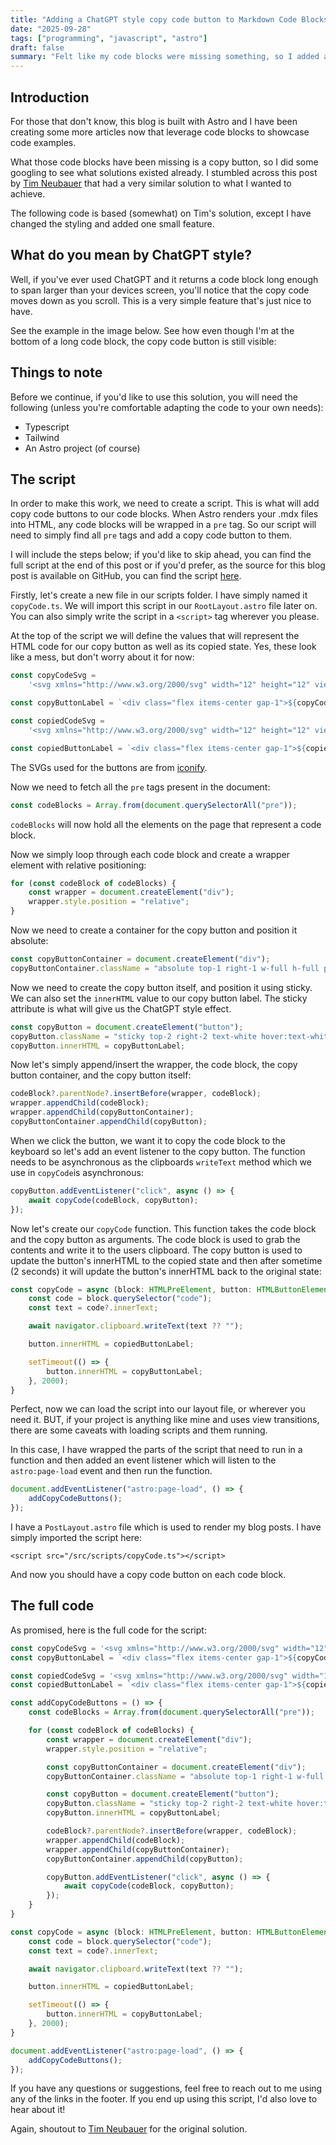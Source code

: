 ```yaml
---
title: "Adding a ChatGPT style copy code button to Markdown Code Blocks in Astro"
date: "2025-09-28"
tags: ["programming", "javascript", "astro"]
draft: false
summary: "Felt like my code blocks were missing something, so I added a ChatGPT style copy code button to them."
---
```


## Introduction

For those that don't know, this blog is built with Astro and I have been creating some more articles now that leverage code blocks to showcase code examples.

What those code blocks have been missing is a copy button, so I did some googling to see what solutions existed already. I stumbled across this post by [Tim Neubauer](https://timneubauer.dev/blog/copy-code-button-in-astro) that had a very similar solution to what I wanted to achieve.

The following code is based (somewhat) on Tim's solution, except I have changed the styling and added one small feature.

## What do you mean by ChatGPT style?

Well, if you've ever used ChatGPT and it returns a code block long enough to span larger than your devices screen, you'll notice that the copy code moves down as you scroll. This is a very simple feature that's just nice to have.

See the example in the image below. See how even though I'm at the bottom of a long code block, the copy code button is still visible:

<PostImage src="/static/images/chatgpt-copy-code-button.png" alt="ChatGPT style copy code button" />

## Things to note

Before we continue, if you'd like to use this solution, you will need the following (unless you're comfortable adapting the code to your own needs):

- Typescript
- Tailwind
- An Astro project (of course)

## The script

In order to make this work, we need to create a script. This is what will add copy code buttons to our code blocks. When Astro renders your .mdx files into HTML, any code blocks will be wrapped in a `pre` tag. So our script will need to simply find all `pre` tags and add a copy code button to them.

I will include the steps below; if you'd like to skip ahead, you can find the full script at the end of this post or if you'd prefer, as the source for this blog post is available on GitHub, you can find the script [here](https://git.akif.kr/akif.kr/blob/main/src/scripts/copyCode.ts).

Firstly, let's create a new file in our scripts folder. I have simply named it `copyCode.ts`. We will import this script in our `RootLayout.astro` file later on. You can also simply write the script in a `<script>` tag wherever you please.

At the top of the script we will define the values that will represent the HTML code for our copy button as well as its copied state. Yes, these look like a mess, but don't worry about it for now:

```typescript
const copyCodeSvg = 
    '<svg xmlns="http://www.w3.org/2000/svg" width="12" height="12" viewBox="0 0 24 24"><path fill="currentColor" d="M9 18q-.825 0-1.412-.587T7 16V4q0-.825.588-1.412T9 2h9q.825 0 1.413.588T20 4v12q0 .825-.587 1.413T18 18zm0-2h9V4H9zm-4 6q-.825 0-1.412-.587T3 20V7q0-.425.288-.712T4 6t.713.288T5 7v13h10q.425 0 .713.288T16 21t-.288.713T15 22zm4-6V4z"/></svg>'

const copyButtonLabel = `<div class="flex items-center gap-1">${copyCodeSvg}<div>Copy Code</div></div>`;

const copiedCodeSvg = 
    '<svg xmlns="http://www.w3.org/2000/svg" width="12" height="12" viewBox="0 0 24 24"><path fill="currentColor" d="m10 13.6l5.9-5.9q.275-.275.7-.275t.7.275t.275.7t-.275.7l-6.6 6.6q-.3.3-.7.3t-.7-.3l-2.6-2.6q-.275-.275-.275-.7t.275-.7t.7-.275t.7.275z"/></svg>'

const copiedButtonLabel = `<div class="flex items-center gap-1">${copiedCodeSvg}<div>Copied</div></div>`
```

The SVGs used for the buttons are from [iconify](https://iconify.design/).

Now we need to fetch all the `pre` tags present in the document:

```typescript
const codeBlocks = Array.from(document.querySelectorAll("pre"));
```

`codeBlocks` will now hold all the elements on the page that represent a code block.

Now we simply loop through each code block and create a wrapper element with relative positioning:

```typescript
for (const codeBlock of codeBlocks) {
    const wrapper = document.createElement("div");
    wrapper.style.position = "relative";
}
```

Now we need to create a container for the copy button and position it absolute:

```typescript
const copyButtonContainer = document.createElement("div");
copyButtonContainer.className = "absolute top-1 right-1 w-full h-full pointer-events-none flex justify-end items-start";
```

Now we need to create the copy button itself, and position it using sticky. We can also set the `innerHTML` value to our copy button label. The sticky attribute is what will give us the ChatGPT style effect.

```typescript
const copyButton = document.createElement("button");
copyButton.className = "sticky top-2 right-2 text-white hover:text-white/75 px-3 py-2 text-xs leading-4 rounded z-10 pointer-events-auto";
copyButton.innerHTML = copyButtonLabel;
```

Now let's simply append/insert the wrapper, the code block, the copy button container, and the copy button itself:

```typescript
codeBlock?.parentNode?.insertBefore(wrapper, codeBlock);
wrapper.appendChild(codeBlock);
wrapper.appendChild(copyButtonContainer);
copyButtonContainer.appendChild(copyButton);
```

When we click the button, we want it to copy the code block to the keyboard so let's add an event listener to the copy button. The function needs to be asynchronous as the clipboards `writeText` method which we use in `copyCode`is asynchronous:

```typescript
copyButton.addEventListener("click", async () => {
    await copyCode(codeBlock, copyButton);
});
```

Now let's create our `copyCode` function. This function takes the code block and the copy button as arguments. The code block is used to grab the contents and write it to the users clipboard. The copy button is used to update the button's innerHTML to the copied state and then after sometime (2 seconds) it will update the button's innerHTML back to the original state:

```typescript
const copyCode = async (block: HTMLPreElement, button: HTMLButtonElement) => {
    const code = block.querySelector("code");
    const text = code?.innerText;

    await navigator.clipboard.writeText(text ?? "");

    button.innerHTML = copiedButtonLabel;

    setTimeout(() => {
        button.innerHTML = copyButtonLabel;
    }, 2000);
}
```

Perfect, now we can load the script into our layout file, or wherever you need it. BUT, if your project is anything like mine and uses view transitions, there are some caveats with loading scripts and them running.

In this case, I have wrapped the parts of the script that need to run in a function and then added an event listener which will listen to the `astro:page-load` event and then run the function.

```typescript
document.addEventListener("astro:page-load", () => {
    addCopyCodeButtons();
});
```

I have a `PostLayout.astro` file which is used to render my blog posts. I have simply imported the script here:

```astro
<script src="/src/scripts/copyCode.ts"></script>
```

And now you should have a copy code button on each code block.

## The full code

As promised, here is the full code for the script:

<Collapsible title="View Full Code" useMonoFont>

```typescript
const copyCodeSvg = '<svg xmlns="http://www.w3.org/2000/svg" width="12" height="12" viewBox="0 0 24 24"><path fill="currentColor" d="M9 18q-.825 0-1.412-.587T7 16V4q0-.825.588-1.412T9 2h9q.825 0 1.413.588T20 4v12q0 .825-.587 1.413T18 18zm0-2h9V4H9zm-4 6q-.825 0-1.412-.587T3 20V7q0-.425.288-.712T4 6t.713.288T5 7v13h10q.425 0 .713.288T16 21t-.288.713T15 22zm4-6V4z"/></svg>'
const copyButtonLabel = `<div class="flex items-center gap-1">${copyCodeSvg}<div>Copy code</div></div>`;

const copiedCodeSvg = '<svg xmlns="http://www.w3.org/2000/svg" width="12" height="12" viewBox="0 0 24 24"><path fill="currentColor" d="m10 13.6l5.9-5.9q.275-.275.7-.275t.7.275t.275.7t-.275.7l-6.6 6.6q-.3.3-.7.3t-.7-.3l-2.6-2.6q-.275-.275-.275-.7t.275-.7t.7-.275t.7.275z"/></svg>'
const copiedButtonLabel = `<div class="flex items-center gap-1">${copiedCodeSvg}<div>Copied</div></div>`

const addCopyCodeButtons = () => {
    const codeBlocks = Array.from(document.querySelectorAll("pre"));

    for (const codeBlock of codeBlocks) {
        const wrapper = document.createElement("div");
        wrapper.style.position = "relative";

        const copyButtonContainer = document.createElement("div");
        copyButtonContainer.className = "absolute top-1 right-1 w-full h-full pointer-events-none flex justify-end items-start";

        const copyButton = document.createElement("button");
        copyButton.className = "sticky top-2 right-2 text-white hover:text-white/75 px-3 py-2 text-xs leading-4 rounded z-10 pointer-events-auto";
        copyButton.innerHTML = copyButtonLabel;

        codeBlock?.parentNode?.insertBefore(wrapper, codeBlock);
        wrapper.appendChild(codeBlock);
        wrapper.appendChild(copyButtonContainer);
        copyButtonContainer.appendChild(copyButton);

        copyButton.addEventListener("click", async () => {
            await copyCode(codeBlock, copyButton);
        });
    }
}

const copyCode = async (block: HTMLPreElement, button: HTMLButtonElement) => {
    const code = block.querySelector("code");
    const text = code?.innerText;

    await navigator.clipboard.writeText(text ?? "");

    button.innerHTML = copiedButtonLabel;

    setTimeout(() => {
        button.innerHTML = copyButtonLabel;
    }, 2000);
}

document.addEventListener("astro:page-load", () => {
    addCopyCodeButtons();
});
```

</Collapsible>

If you have any questions or suggestions, feel free to reach out to me using any of the links in the footer. If you end up using this script, I'd also love to hear about it!

Again, shoutout to [Tim Neubauer](https://timneubauer.dev/blog/copy-code-button-in-astro) for the original solution.